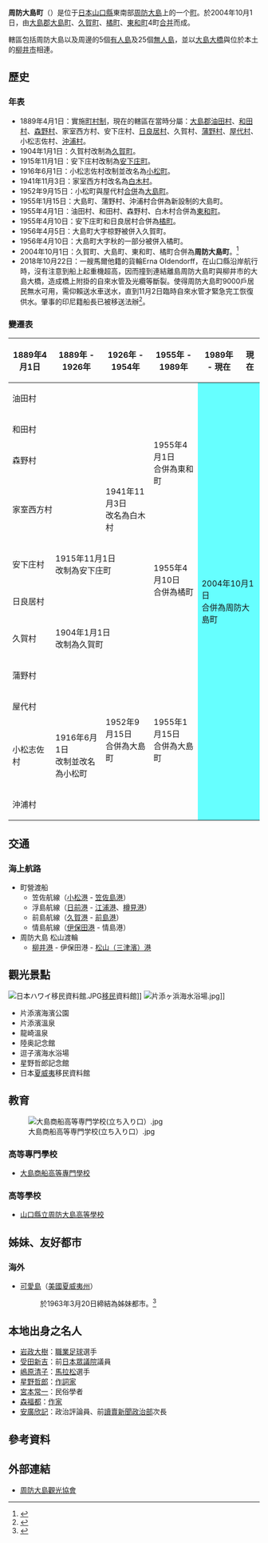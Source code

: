 {{日本町村
| 自治體名=周防大島
| 町村=町
| 圖像=[[File:Okikamuro.jpg|240px]]
| 圖像說明=[[沖家室島|沖家室島]]的[[沖家室漁港|沖家室漁港]]
| 町村章=[[File:Emblem_of_Suo-Oshima.gif|100px]]
| 日文原名=周防大島町
| 平假名=すおうおおしまちょう
| 羅馬字拼音=Suōōshima-chō
| 都道府縣=山口縣
| 支廳=
| 郡=大島郡
| 郡連結=大島郡 (山口縣)
| 編號=35305-1
| 面積=138.05
| 邊界未定=
| 人口=19,930
| 統計時間=2010年5月1日
| 自治體=[[柳井市|柳井市]]、[[岩國市|岩國市]]<br>'''[[愛媛縣|愛媛縣]]'''：[[松山市|松山市]]
| 樹=[[溫州蜜柑|溫州蜜柑]]之樹
| 花=溫州蜜柑之花
| 鳥=
| 其他象徵物=
| 其他象徵=
| 首長=椎木巧
| 卸任日期=2012年11月13日
| 議員數=26
| 郵遞區號=742-1192
| 所在地=大島郡周防大島町大字小松126番地2
| 電話號碼=820-74-1000
| 外部連結=http://www.town.suo-oshima.lg.jp/
| 經度=
| 緯度=
| 地圖=[[File:Suo-Oshima_in_Yamaguchi_Prefecture.png|250px]]
| 註記=人口：[http://www.town.suo-oshima.lg.jp/townguide/toukei/toukei1.htm 周防大島町官方網頁]
}}
'''周防大島町'''（{{jpn|j=周防大島町|hg=すおうおおしまちょう|rm=Suōōshima chō|f=y}}）是位于[[日本|日本]][[山口縣|山口縣]]東南部[[周防大島|周防大島]]上的一个[[町|町]]。於2004年10月1日，由[[大島郡_(山口縣)|大島郡]][[大島町_(山口縣)|大島町]]、[[久賀町|久賀町]]、[[橘町_(山口縣)|橘町]]、[[東和町_(山口縣)|東和町]]4町[[市町村合併|合并]]而成。

轄區包括周防大島以及周邊的5個[[有人島|有人島]]及25個[[無人島|無人島]]，並以[[大島大橋|大島大橋]]與位於本土的[[柳井市|柳井市]]相連。

==歷史==
=== 年表 ===
* 1889年4月1日：實施[[町村制|町村制]]，現在的轄區在當時分屬：[[大島郡_(山口縣)|大島郡]][[油田村|油田村]]、[[和田村_(山口線大島郡)|和田村]]、[[森野村|森野村]]、家室西方村、安下庄村、[[日良居村|日良居村]]、久賀村、[[蒲野村|蒲野村]]、[[屋代村|屋代村]]、小松志佐村、[[沖浦村|沖浦村]]。
* 1904年1月1日：久賀村改制為[[久賀町|久賀町]]。
* 1915年11月1日：安下庄村改制為[[安下庄町|安下庄町]]。
* 1916年6月1日：小松志佐村改制並改名為[[小松町_(山口縣)|小松町]]。
* 1941年11月3日：家室西方村改名為[[白木村|白木村]]。
* 1952年9月15日：小松町與屋代村[[市町村合併|合併]]為[[大島町_(山口縣)|大島町]]。
* 1955年1月15日：大島町、蒲野村、沖浦村合併為新設制的大島町。
* 1955年4月1日：油田村、和田村、森野村、白木村合併為[[東和町_(山口縣)|東和町]]。
* 1955年4月10日：安下庄町和日良居村合併為[[橘町_(山口縣)|橘町]]。
* 1956年4月5日：大島町大字椋野被併入久賀町。
* 1956年4月10日：大島町大字秋的一部分被併入橘町。
* 2004年10月1日：久賀町、大島町、東和町、橘町合併為'''周防大島町'''。<ref>{{cite web| language =ja| publisher =周防大島町公所| title =周防大島町の概略| url =http://www.town.suo-oshima.lg.jp/townguide/plofile/profile5.htm| author =| date =| accessdate =2010-08-23| archive-date =2011-05-16| archive-url =https://web.archive.org/web/20110516233416/http://www.town.suo-oshima.lg.jp/townguide/plofile/profile5.htm| dead-url =yes}}</ref>
* 2018年10月22日：一艘馬爾他籍的貨輪Erna Oldendorff，在山口縣沿岸航行時，沒有注意到船上起重機超高，因而撞到連結離島周防大島町與柳井市的大島大橋，造成橋上附掛的自來水管及光纜等斷裂。使得周防大島町9000戶居民無水可用，需仰賴送水車送水，直到11月2日臨時自來水管才緊急完工恢復供水。肇事的印尼籍船長已被移送法辦<ref>{{Cite web |url=https://www3.nhk.or.jp/lnews/yamaguchi/20181102/4060001435.html |title=貨物船の船長らを書類送検 |access-date=2018-11-06 |archive-url=https://web.archive.org/web/20181103013304/https://www3.nhk.or.jp/lnews/yamaguchi/20181102/4060001435.html |archive-date=2018-11-03 |dead-url=yes }}</ref>。

===變遷表===
{| class="wikitable" style="font-size:x-small"
! 1889年4月1日
! 1889年 - 1926年
! 1926年 - 1954年
! 1955年 - 1989年
! 1989年 - 現在
! 現在
|-
| colspan=3 | 油田村
| rowspan=4 | 1955年4月1日<br>合併為東和町
| rowspan=11 colspan=2 style="background-color:#6ff;" | 2004年10月1日<br>合併為周防大島町
|-
| colspan=3 | 和田村
|-
| colspan=3 | 森野村
|-
| colspan=2 | 家室西方村
| 1941年11月3日<br>改名為白木村
|-
| 安下庄村
| colspan=2 | 1915年11月1日<br>改制為安下庄町
| rowspan=2 | 1955年4月10日<br>合併為橘町
|-
| colspan=3 | 日良居村
|-
| 久賀村
| colspan=3 | 1904年1月1日<br>改制為久賀町
|-
| colspan=3 | 蒲野村
| rowspan=4 | 1955年1月15日<br>合併為大島町
|-
| colspan=2 | 屋代村
| rowspan=2 | 1952年9月15日<br>合併為大島町
|-
| 小松志佐村
| 1916年6月1日<br>改制並改名為小松町
|-
| colspan=3 | 沖浦村
|}

==交通==
===海上航路===
* 町營渡船
** 笠佐航線（[[小松港|小松港]] - [[笠佐島港|笠佐島港]]）
** 浮島航線（[[日前港|日前港]] - [[江浦港|江浦港]]、[[樽見港|樽見港]]）
** 前島航線（[[久賀港|久賀港]] - [[前島港|前島港]]）
** 情島航線（[[伊保田港|伊保田港]] - 情島港）
* 周防大島 松山渡輪
** [[柳井港|柳井港]] - 伊保田港 - [[松山港|松山（三津濱）港]]

==觀光景點==
[[File:日本ハワイ移民資料館.JPG|thumb]][[移民|移民]]資料館]]
[[File:片添ヶ浜海水浴場.jpg|thumb]]]] 
* 片添濱海濱公園
* 片添濱溫泉
* 龍崎溫泉
* 陸奥記念館
* 逗子濱海水浴場
* 星野哲郎記念館
* 日本[[夏威夷|夏威夷]]移民資料館

==教育==
[[File:大島商船高等専門学校(立ち入り口）.jpg|thumb]]
===高等專門學校===
* [[大島商船高等專門學校|大島商船高等專門學校]]

===高等學校===
* [[山口縣立周防大島高等學校|山口縣立周防大島高等學校]]

==姊妹、友好都市==
===海外===
* [[可愛島|可愛島]]（[[美國|美國]][[夏威夷州|夏威夷州]]）
*: 於1963年3月20日締結為姊妹都市。<ref>{{cite web| language =ja| publisher =周防大島町公所| title =アロハキャンペーンが始まります| url =http://www.town.suo-oshima.lg.jp/news/2010/20100622-1.htm| author =| date =| accessdate =2010-08-23| deadurl =yes| archiveurl =https://web.archive.org/web/20110516190627/http://www.town.suo-oshima.lg.jp/news/2010/20100622-1.htm| archivedate =2011-05-16}}</ref>

== 本地出身之名人 ==
* [[岩政大樹|岩政大樹]]：[[職業足球|職業足球]]選手
* [[受田新吉|受田新吉]]：前[[日本眾議院|日本眾議院]]議員
* [[嶋原清子|嶋原清子]]：[[馬拉松|馬拉松]]選手
* [[星野哲郎|星野哲郎]]：[[作詞家|作詞家]]
* [[宮本常一|宮本常一]]：民俗學者
* [[森福都|森福都]]：[[作家|作家]]
* [[安廣欣記|安廣欣記]]：政治評論員、前[[讀賣新聞|讀賣新聞]][[政治部|政治部]]次長

== 參考資料 ==
{{Reflist}}

==外部連結==
{{commonscat|Suō-Ōshima, Yamaguchi}}
* {{Ja}} [http://www.suo-oshima-kanko.net/ 周防大島觀光協會]{{Wayback|url=http://www.suo-oshima-kanko.net/ |date=20201216004834 }}

{{山口縣}}{{Authority control}}